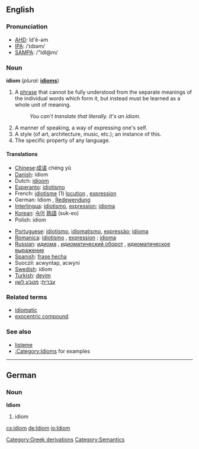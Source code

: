 {{wikipedia}}
==English==

===Pronunciation===
*[[w:AHD|AHD]]: ĭd'ē-əm
*[[w:IPA|IPA]]: /ˈɪdɪəm/
*[[w:SAMPA|SAMPA]]: /"IdI@m/

===Noun===
'''idiom'''  (''plural:'' '''[[idioms]]''')
# A [[phrase]] that cannot be fully understood from the separate meanings of the individual words which form it, but instead must be learned as a whole unit of meaning.
#: ''You can't translate that literally.  It's an idiom.''
# A manner of speaking, a way of expressing one's self.
# A style (of art, architecture, music, etc.); an instance of this.
# The specific property of any language.

====Translations====
{{top}}
*[[Chinese]]:[[成语]] chéng yǔ
*[[Danish]]: idiom
*Dutch: [[idioom]] {{n}}
*[[Esperanto]]: [[idiotismo]]
*French: [[idiotisme]] (1) [[locution]] {{f}}, [[expression]] {{f}}
*German: Idiom {{n}}, [[Redewendung]] {{f}}
*[[Interlingua]]: [[idiotismo]], [[expression]]; [[idioma]]
*[[Korean]]: [[숙어]] [[熟語]] (suk-eo)
*Polish: idiom
{{mid}}
*[[Portuguese]]: [[idiotismo]], [[idiomatismo]], [[expressão]]; [[idioma]]
*[[Romanica]]: [[idiotismo]] {{m}}, [[expression]] {{f}}; [[idioma]] {{f}}
*[[Russian]]: [[идиома]] {{f}}, [[идиоматический оборот]] {{m}}, [[идиоматическое выражение]] {{n}}
*[[Spanish]]: [[frase hecha]] <!-- is frase hecha a frase hecha? :) -->
*Suoczil: acwyntap, acwyni
*[[Swedish]]: idiom
*[[Turkish]]: [[deyim]]
*[[עברית]]: [[מטבע לשון]]
{{bottom}}

===Related terms===
*[[idiomatic]]
*[[exocentric compound]]

===See also===
*[[listeme]]
*[[:Category:Idioms]] for examples

----

==German==
===Noun===
'''Idiom''' {{n}}

#idiom

[[Category:Greek derivations]]
[[Category:Semantics]]

[[cs:idiom]]
[[de:Idiom]]
[[io:Idiom]]